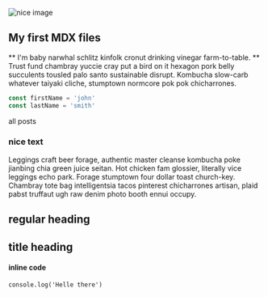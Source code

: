 
<section className="mdx-page">
<div className="mdx-img">

![nice image](../assets/gatsby-1.png)

</div>

## My first MDX files

** I'm baby narwhal schlitz kinfolk cronut drinking vinegar
farm-to-table. ** Trust fund chambray yuccie cray put a bird on it hexagon
pork belly succulents tousled palo santo sustainable disrupt. Kombucha
slow-carb whatever taiyaki cliche, stumptown normcore pok pok chicharrones.

<div className="code">

```js
const firstName = 'john'
const lastName = 'smith'
```

</div>
<Link to="/posts" className="btn center-btn">
all posts
</Link>

<div className="nice-text">
<h3>nice text</h3>

<FiInfo className="nice-text-icon"></FiInfo>
Leggings craft beer forage, authentic master cleanse kombucha poke jianbing chia green juice seitan. Hot chicken fam glossier, literally vice leggings echo park. Forage stumptown four dollar toast church-key. Chambray tote bag intelligentsia tacos pinterest chicharrones artisan, plaid pabst truffaut ugh raw denim photo booth ennui occupy.
</div>
</section>

<h2>regular heading </h2>
<h2 title="true">title heading</h2>
<h4>inline code </h4>

`console.log('Helle there')`
